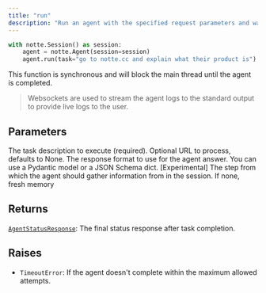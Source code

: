 ```yaml
---
title: "run"
description: "Run an agent with the specified request parameters and wait for completion"
---
```




```python
with notte.Session() as session:
    agent = notte.Agent(session=session)
    agent.run(task="go to notte.cc and explain what their product is")
```

This function is synchronous and will block the main thread until the agent is completed.

> Websockets are used to stream the agent logs to the standard output to provide live logs to the user.



## Parameters

<ParamField path="task" type="str" required>
  The task description to execute (required).
</ParamField>

<ParamField path="url" type="str | None">
  Optional URL to process, defaults to None.
</ParamField>

<ParamField path="response_format" type="type[pydantic.main.BaseModel] | None">
  The response format to use for the agent answer. You can use a Pydantic model or a JSON Schema dict.
</ParamField>

<ParamField path="session_offset" type="int | None">
  [Experimental] The step from which the agent should gather information from in the session. If none, fresh memory
</ParamField>

## Returns

[`AgentStatusResponse`](/sdk-reference/misc/agentstatusresponse): The final status response after task completion.

## Raises

- `TimeoutError`: If the agent doesn't complete within the maximum allowed attempts.
